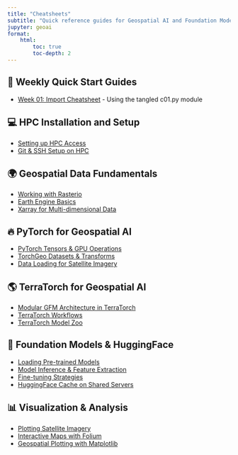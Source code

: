 ```yaml
---
title: "Cheatsheets"
subtitle: "Quick reference guides for Geospatial AI and Foundation Models"
jupyter: geoai
format: 
    html:
        toc: true
        toc-depth: 2
---
```


## 📅 Weekly Quick Start Guides

- [Week 01: Import Cheatsheet](extras/cheatsheets/week01_imports.qmd) - Using the tangled c01.py module

## 💻 HPC Installation and Setup

- [Setting up HPC Access](extras/grit-hpc-setup.qmd)
- [Git & SSH Setup on HPC](extras/cheatsheets/git_ssh_hpc.qmd)

## 🌍 Geospatial Data Fundamentals

- [Working with Rasterio](extras/cheatsheets/rasterio_basics.qmd)
- [Earth Engine Basics](extras/cheatsheets/earth_engine_basics.qmd)
- [Xarray for Multi-dimensional Data](extras/cheatsheets/xarray_basics.qmd)

## 🔥 PyTorch for Geospatial AI

- [PyTorch Tensors & GPU Operations](extras/cheatsheets/pytorch_tensors.qmd)
- [TorchGeo Datasets & Transforms](extras/cheatsheets/torchgeo_basics.qmd)
- [Data Loading for Satellite Imagery](extras/cheatsheets/dataloader_satellite.qmd)

## 🌎 TerraTorch for Geospatial AI

- [Modular GFM Architecture in TerraTorch](extras/cheatsheets/modular_gfm_architecture.qmd)
- [TerraTorch Workflows](extras/examples/terratorch_workflows.qmd)
- [TerraTorch Model Zoo](extras/cheatsheets/terratorch_model_zoo.qmd)

## 🤗 Foundation Models & HuggingFace

- [Loading Pre-trained Models](extras/cheatsheets/loading_models.qmd)
- [Model Inference & Feature Extraction](extras/cheatsheets/model_inference.qmd)
- [Fine-tuning Strategies](extras/cheatsheets/finetuning_basics.qmd)
- [HuggingFace Cache on Shared Servers](extras/cheatsheets/huggingface_cache_server.qmd)

## 📊 Visualization & Analysis

- [Plotting Satellite Imagery](extras/cheatsheets/plotting_satellite.qmd)
- [Interactive Maps with Folium](extras/cheatsheets/folium_basics.qmd)
- [Geospatial Plotting with Matplotlib](extras/cheatsheets/matplotlib_geospatial.qmd)